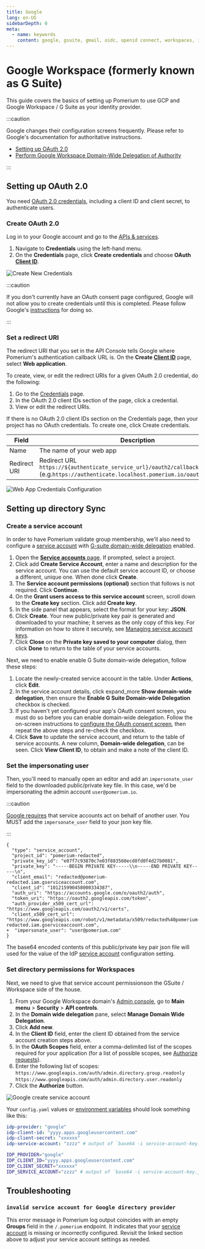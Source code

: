 ```yaml
---
title: Google
lang: en-US
sidebarDepth: 0
meta:
  - name: keywords
    content: google, gsuite, gmail, oidc, openid connect, workspaces, identity provider, idp
---
```



# Google Workspace (formerly known as G Suite)

This guide covers the basics of setting up Pomerium to use GCP and Google Workspace / G Suite as your identity provider.

:::caution

Google changes their configuration screens frequently. Please refer to Google's documentation for authoritative instructions.

- [Setting up OAuth 2.0](https://developers.google.com/identity/protocols/oauth2/openid-connect)
- [Perform Google Workspace Domain-Wide Delegation of Authority](https://developers.google.com/admin-sdk/directory/v1/guides/delegation)

:::

## Setting up OAuth 2.0

You need [OAuth 2.0 credentials](https://developers.google.com/identity/protocols/oauth2/openid-connect), including a client ID and client secret, to authenticate users.

### Create OAuth 2.0

Log in to your Google account and go to the [APIs & services](https://console.developers.google.com/projectselector/apis/credentials).

1. Navigate to **Credentials** using the left-hand menu.
2. On the **Credentials** page, click **Create credentials** and choose **OAuth [Client ID]**.

![Create New Credentials](./img/google/google-credentials.png)

:::caution

If you don't currently have an OAuth consent page configured, Google will not allow you to create credentials until this is completed. Please follow Google's [instructions](https://developers.google.com/identity/protocols/oauth2/openid-connect#consentpageexperience) for doing so.

:::

### Set a redirect URI

The redirect URI that you set in the API Console tells Google where Pomerium's authentication callback URL is. On the **Create [Client ID]** page, select **Web application**.

To create, view, or edit the redirect URIs for a given OAuth 2.0 credential, do the following:

1. Go to the [Credentials](https://console.developers.google.com/apis/credentials) page.
2. In the OAuth 2.0 client IDs section of the page, click a credential.
3. View or edit the redirect URIs.

If there is no OAuth 2.0 client IDs section on the Credentials page, then your project has no OAuth credentials. To create one, click Create credentials.

Field        | Description
------------ | ------------------------------------------------------------------------
Name         | The name of your web app
Redirect URI | Redirect URL `https://${authenticate_service_url}/oauth2/callback` (e.g.`https://authenticate.localhost.pomerium.io/oauth2/callback`)

![Web App Credentials Configuration](./img/google/google-create-client-id-config.png)

## Setting up directory Sync

### Create a service account

In order to have Pomerium validate group membership, we'll also need to configure a [service account](https://console.cloud.google.com/iam-admin/serviceaccounts) with [G-suite domain-wide delegation](https://developers.google.com/admin-sdk/directory/v1/guides/delegation) enabled.

1. Open the [**Service accounts** page](https://console.developers.google.com/iam-admin/serviceaccounts). If prompted, select a project.
2. Click add **Create Service Account**, enter a name and description for the service account. You can use the default service account ID, or choose a different, unique one. When done click **Create**.
3. The **Service account permissions (optional)** section that follows is not required. Click **Continue**.
4. On the **Grant users access to this service account** screen, scroll down to the **Create key** section. Click add **Create key**.
5. In the side panel that appears, select the format for your key: **JSON**.
6. Click **Create**. Your new public/private key pair is generated and downloaded to your machine; it serves as the only copy of this key. For information on how to store it securely, see [Managing service account keys](https://cloud.google.com/iam/docs/understanding-service-accounts#managing_service_account_keys).
7. Click **Close** on the **Private key saved to your computer** dialog, then click **Done** to return to the table of your service accounts.

Next, we need to enable enable G Suite domain-wide delegation, follow these steps:

1. Locate the newly-created service account in the table. Under **Actions**, click **Edit**.
2. In the service account details, click expand_more **Show domain-wide delegation**, then ensure the **Enable G Suite Domain-wide Delegation** checkbox is checked.
3. If you haven't yet configured your app's OAuth consent screen, you must do so before you can enable domain-wide delegation. Follow the on-screen instructions to [configure the OAuth consent screen](https://support.google.com/cloud/answer/10311615?hl=en&ref_topic=3473162#), then repeat the above steps and re-check the checkbox.
4. Click **Save** to update the service account, and return to the table of service accounts. A new column, **Domain-wide delegation**, can be seen. Click **View Client ID**, to obtain and make a note of the client ID.

### Set the impersonating user


Then, you'll need to manually open an editor and add an `impersonate_user` field to the downloaded public/private key file. In this case, we'd be impersonating the admin account `user@pomerium.io`.

:::caution

[Google requires](https://stackoverflow.com/questions/48585700/is-it-possible-to-call-apis-from-service-account-without-acting-on-behalf-of-a-u/48601364#48601364) that service accounts act on behalf of another user. You MUST add the `impersonate_user` field to your json key file.

:::

```git
{
  "type": "service_account",
  "project_id": "pomerium-redacted",
  "private_key_id": "e07f7c93870c7e03f883560ecd8fd0f4d27b0081",
  "private_key": "-----BEGIN PRIVATE KEY-----\\n-----END PRIVATE KEY-----\n",
  "client_email": "redacted@pomerium-redacted.iam.gserviceaccount.com",
  "client_id": "101215990458000334387",
  "auth_uri": "https://accounts.google.com/o/oauth2/auth",
  "token_uri": "https://oauth2.googleapis.com/token",
  "auth_provider_x509_cert_url": "https://www.googleapis.com/oauth2/v1/certs",
  "client_x509_cert_url": "https://www.googleapis.com/robot/v1/metadata/x509/redacted%40pomerium-redacted.iam.gserviceaccount.com",
+  "impersonate_user": "user@pomerium.com"
}
```

The base64 encoded contents of this public/private key pair json file will used for the value of the IdP [service account] configuration setting.

### Set directory permissions for Workspaces

Next, we need to give that service account permissionson the GSuite / Workspace side of the house.

1. From your Google Workspace domain's [Admin console](http://admin.google.com/), go to **Main menu** > **Security** > **API controls**.
2. In the **Domain wide delegation** pane, select **Manage Domain Wide Delegation**.
3. Click **Add new**.
4. In the **Client ID** field, enter the client ID obtained from the service account creation steps above.
5. In the **OAuth Scopes** field, enter a comma-delimited list of the scopes required for your application (for a list of possible scopes, see [Authorize requests](https://developers.google.com/admin-sdk/directory/v1/guides/authorizing)).
6. Enter the following list of scopes: `https://www.googleapis.com/auth/admin.directory.group.readonly` `https://www.googleapis.com/auth/admin.directory.user.readonly`
7. Click the **Authorize** button.

![Google create service account](./img/google/google-gsuite-add-scopes.png)


Your `config.yaml` values or [environment variables] should look something like this:

<Tabs>
<TabItem value="config.yaml" label="config.yaml">

```yaml
idp-provider: "google"
idp-client-id: "yyyy.apps.googleusercontent.com"
idp-client-secret: "xxxxxx"
idp-service-account: "zzzz" # output of `base64 -i service-account-key.json`, with impersonate_user set.
```

</TabItem>
<TabItem value="Environment Variables" label="Environment Variables">

```bash
IDP_PROVIDER="google"
IDP_CLIENT_ID="yyyy.apps.googleusercontent.com"
IDP_CLIENT_SECRET="xxxxxx"
IDP_SERVICE_ACCOUNT="zzzz" # output of `base64 -i service-account-key.json`, with impersonate_user set.
```

</TabItem>
</Tabs>

## Troubleshooting

### `invalid service account for Google directory provider`

This error message in Pomerium log output coincides with an empty **Groups** field in the `/.pomerium` endpoint. It indicates that your [service account](#create-a-service-account) is missing or incorrectly configured. Revisit the linked section above to adjust your service account settings as needed.

[client id]: reference/readme#identity-provider-client-id
[client secret]: reference/readme#identity-provider-client-secret
[environment variables]: https://en.wikipedia.org/wiki/Environment_variable
[oauth2]: https://oauth.net/2/
[openid connect]: https://en.wikipedia.org/wiki/OpenID_Connect
[service account]: reference/readme#identity-provider-service-account
